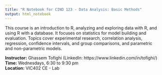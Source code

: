 ```yaml
---
title: "R Notebook for CIND 123 - Data Analysis: Basic Methods"
output: html_notebook
---
```


This course is an introduction to R, analyzing and exploring data with R, and using R with a database. It focuses on statistics for model building and evaluation. Topics cover experimental research, correlation analysis, regression, confidence intervals, and group comparisons, and parametric and non-parametric models.

**Instructor:**	Ghassem Tofighi (LinkedIn: https://www.linkedin.com/in/tofighi/)  
**Time:**		Wednesdays, 6:30 to 9:30 pm  
**Location:**	VIC402 CE - Lab


